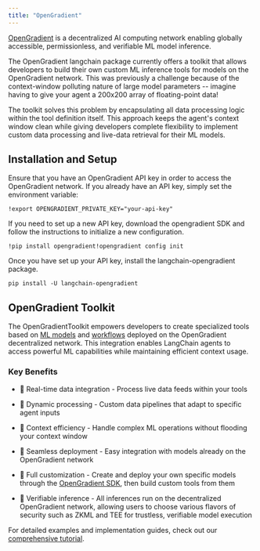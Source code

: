 ```yaml
---
title: "OpenGradient"
---
```


[OpenGradient](https://www.opengradient.ai/) is a decentralized AI computing network enabling globally accessible, permissionless, and verifiable ML model inference.

The OpenGradient langchain package currently offers a toolkit that allows developers to build their own custom ML inference tools for models on the OpenGradient network. This was previously a challenge because of the context-window polluting nature of large model parameters -- imagine having to give your agent a 200x200 array of floating-point data!

The toolkit solves this problem by encapsulating all data processing logic within the tool definition itself. This approach keeps the agent's context window clean while giving developers complete flexibility to implement custom data processing and live-data retrieval for their ML models.

## Installation and Setup

Ensure that you have an OpenGradient API key in order to access the OpenGradient network. If you already have an API key, simply set the environment variable:

```
!export OPENGRADIENT_PRIVATE_KEY="your-api-key"
```

If you need to set up a new API key, download the opengradient SDK and follow the instructions to initialize a new configuration.

```
!pip install opengradient!opengradient config init
```

Once you have set up your API key, install the langchain-opengradient package.

```
pip install -U langchain-opengradient
```

## OpenGradient Toolkit

The OpenGradientToolkit empowers developers to create specialized tools based on [ML models](https://hub.opengradient.ai/models) and [workflows](https://docs.opengradient.ai/developers/sdk/ml_workflows.html) deployed on the OpenGradient decentralized network. This integration enables LangChain agents to access powerful ML capabilities while maintaining efficient context usage.

### Key Benefits

* 🔄 Real-time data integration - Process live data feeds within your tools

* 🎯 Dynamic processing - Custom data pipelines that adapt to specific agent inputs

* 🧠 Context efficiency - Handle complex ML operations without flooding your context window

* 🔌 Seamless deployment - Easy integration with models already on the OpenGradient network

* 🔧 Full customization - Create and deploy your own specific models through the [OpenGradient SDK](https://docs.opengradient.ai/developers/sdk/model_management.html), then build custom tools from them

* 🔐 Verifiable inference - All inferences run on the decentralized OpenGradient network, allowing users to choose various flavors of security such as ZKML and TEE for trustless, verifiable model execution

For detailed examples and implementation guides, check out our [comprehensive tutorial](/oss/integrations/tools/opengradient_toolkit).
